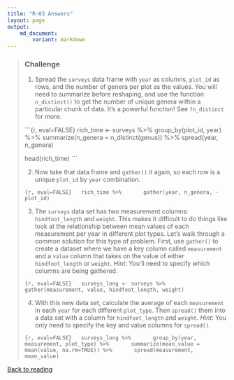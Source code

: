 ```yaml
---
title: "R-03 Answers"
layout: page
output: 
    md_document:
        variant: markdown
---
```


> ### Challenge
>
> 1. Spread the `surveys` data frame with `year` as columns, `plot_id` 
>   as rows, and the
>   number of genera per plot as the values. You will need to summarize before
>   reshaping, and use the function `n_distinct()` to get the number of unique
>   genera within a particular chunk of data. It's a powerful function! See
>   `?n_distinct` for more.
> 
>   ```{r, eval=FALSE}
>   rich_time <- surveys %>%
>       group_by(plot_id, year) %>%
>       summarize(n_genera = n_distinct(genus)) %>%
>       spread(year, n_genera)
> 
>   head(rich_time)
>   ```
>
> 2. Now take that data frame and `gather()` it again, so each row is a unique
>    `plot_id` by `year` combination.
>
>   ```{r, eval=FALSE}
>   rich_time %>%
>       gather(year, n_genera, -plot_id)
>   ```
>
> 3. The `surveys` data set has
>    two measurement columns: `hindfoot_length` and `weight`.  This makes it
>    difficult to do things like look at the relationship between mean values of
>    each measurement per year in different plot types. Let's walk through a
>    common solution for this type of problem. First, use `gather()` to create a
>     dataset where we have a key column called `measurement` and a
>    `value` column that takes on the value of either `hindfoot_length` or
>    `weight`. *Hint*: You'll need to specify which columns are being gathered.
>
>   ```{r, eval=FALSE}
>   surveys_long <- surveys %>%
>       gather(measurement, value, hindfoot_length, weight)
>   ```
>
> 4. With this new data set, calculate the average of each
>    `measurement` in each `year` for each different `plot_type`. Then
>    `spread()` them into a data set with a column for `hindfoot_length` and
>    `weight`. *Hint*: You only need to specify the key and value
>    columns for `spread()`.
>
>   ```{r, eval=FALSE}
>   surveys_long %>%
>       group_by(year, measurement, plot_type) %>%
>       summarize(mean_value = mean(value, na.rm=TRUE)) %>%
>       spread(measurement, mean_value)
>   ```

[Back to reading](../../R-03-dplyr)